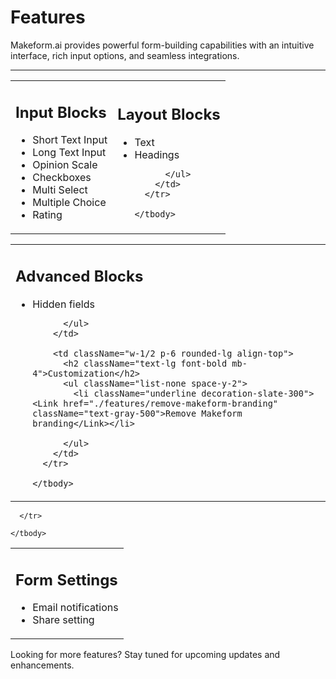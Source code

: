 
# Features

Makeform.ai provides powerful form-building capabilities with an intuitive interface, rich input options, and seamless integrations.

---

<div className="w-full">
  <table className="w-full border-separate border-spacing-y-5">
    <tbody>
      <tr>
        <td className="w-1/2 p-6 rounded-lg align-top">
          <h2 className="text-lg font-bold mb-4"> Input Blocks</h2>
          <ul className="list-none space-y-2">
            <li className="underline decoration-slate-300"> <Link href="./features/short-text-input" className="text-gray-500">Short Text Input</Link></li>
            <li className="underline decoration-slate-300"> <Link href="./features/long-text-input" className="text-gray-500">Long Text Input</Link></li>
            <li className="underline decoration-slate-300"> <Link href="./features/opinion-scale" className="text-gray-500">Opinion Scale</Link></li>
            <li className="underline decoration-slate-300"> <Link href="./features/checkboxes" className="text-gray-500">Checkboxes</Link></li>
            <li className="underline decoration-slate-300"> <Link href="./features/multi-select" className="text-gray-500">Multi Select</Link></li>
            <li className="underline decoration-slate-300"> <Link href="./features/multiple-choice" className="text-gray-500">Multiple Choice</Link></li>
            <li className="underline decoration-slate-300"> <Link href="./features/rating" className="text-gray-500">Rating</Link></li>
          </ul>
        </td>
        <td className="w-1/2 p-6 rounded-lg align-top">
          <h2 className="text-lg font-bold mb-4"> Layout Blocks</h2>
          <ul className="list-none space-y-2">
            <li className="underline decoration-slate-300"> <Link href="./features/text" className="text-gray-500">Text</Link></li>
            <li className="underline decoration-slate-300"> <Link href="./features/headings" className="text-gray-500">Headings</Link></li>
            
          </ul>
        </td>
      </tr>

    </tbody>

  </table>
</div>

<div className="w-full">
  <table className="w-full border-separate border-spacing-y-5">
    <tbody>
      <tr>
        <td className="w-1/2 p-6 rounded-lg align-top">
          <h2 className="text-lg font-bold mb-4">Advanced Blocks</h2>
          <ul className="list-none space-y-2">
            <li className="underline decoration-slate-300"> <Link href="./features/hidden-fields" className="text-gray-500">Hidden fields</Link></li>
            
          </ul>
        </td>

        <td className="w-1/2 p-6 rounded-lg align-top">
          <h2 className="text-lg font-bold mb-4">Customization</h2>
          <ul className="list-none space-y-2">
            <li className="underline decoration-slate-300"> <Link href="./features/remove-makeform-branding" className="text-gray-500">Remove Makeform branding</Link></li>

          </ul>
        </td>
      </tr>

    </tbody>

  </table>
</div>

<div className="w-full">
  <table className="w-full border-separate border-spacing-y-5">
    <tbody>
      <tr>
        <td className="w-1/2 p-6 rounded-lg align-top">
          <h2 className="text-lg font-bold mb-4">Form Settings</h2>
          <ul className="list-none space-y-2">
            <li className="underline decoration-slate-300"> <Link href="./features/email-notifications" className="text-gray-500">Email notifications</Link></li>
            <li className="underline decoration-slate-300"> <Link href="./features/share-setting" className="text-gray-500">Share setting</Link></li>
          </ul>
        </td>

      </tr>

    </tbody>

  </table>
</div>

<Callout type="info">
  Looking for more features? Stay tuned for upcoming updates and enhancements.
</Callout>
